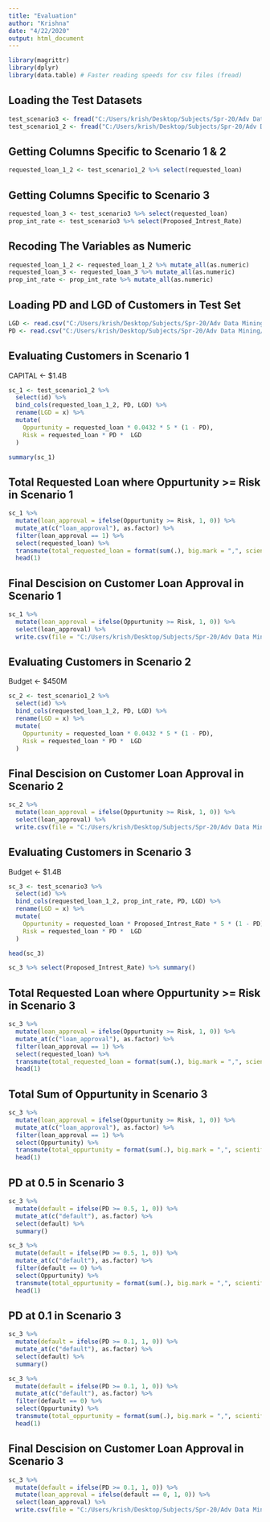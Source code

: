 ---
title: "Evaluation"
author: "Krishna"
date: "4/22/2020"
output: html_document
---

```{r}
library(magrittr)
library(dplyr)
library(data.table) # Faster reading speeds for csv files (fread)
```

## Loading the Test Datasets

```{r}
test_scenario3 <- fread("C:/Users/krish/Desktop/Subjects/Spr-20/Adv Data Mining/Group Project/test_scenario3.csv", data.table = F, colClasses = c("character"))
test_scenario1_2 <- fread("C:/Users/krish/Desktop/Subjects/Spr-20/Adv Data Mining/Group Project/test_scenario1_2.csv", data.table = F, colClasses = c("character"))
```

## Getting Columns Specific to Scenario 1 & 2

```{r}
requested_loan_1_2 <- test_scenario1_2 %>% select(requested_loan)
```

## Getting Columns Specific to Scenario 3

```{r}
requested_loan_3 <- test_scenario3 %>% select(requested_loan)
prop_int_rate <- test_scenario3 %>% select(Proposed_Intrest_Rate)
```

## Recoding The Variables as Numeric

```{r}
requested_loan_1_2 <- requested_loan_1_2 %>% mutate_all(as.numeric)
requested_loan_3 <- requested_loan_3 %>% mutate_all(as.numeric)
prop_int_rate <- prop_int_rate %>% mutate_all(as.numeric)
```

## Loading PD and LGD of Customers in Test Set

```{r}
LGD <- read.csv("C:/Users/krish/Desktop/Subjects/Spr-20/Adv Data Mining/Group Project/LGD.csv")
PD <- read.csv("C:/Users/krish/Desktop/Subjects/Spr-20/Adv Data Mining/Group Project/PD.csv")
```


## Evaluating Customers in Scenario 1

CAPITAL <- $1.4B

```{r}
sc_1 <- test_scenario1_2 %>%
  select(id) %>%
  bind_cols(requested_loan_1_2, PD, LGD) %>%
  rename(LGD = x) %>%
  mutate(
    Oppurtunity = requested_loan * 0.0432 * 5 * (1 - PD),
    Risk = requested_loan * PD *  LGD
  )

summary(sc_1)
```

## Total Requested Loan where Oppurtunity >= Risk in Scenario 1

```{r}
sc_1 %>%
  mutate(loan_approval = ifelse(Oppurtunity >= Risk, 1, 0)) %>%
  mutate_at(c("loan_approval"), as.factor) %>%
  filter(loan_approval == 1) %>%
  select(requested_loan) %>%
  transmute(total_requested_loan = format(sum(.), big.mark = ",", scientific = F)) %>%
  head(1)
```

## Final Descision on Customer Loan Approval in Scenario 1

```{r}
sc_1 %>%
  mutate(loan_approval = ifelse(Oppurtunity >= Risk, 1, 0)) %>%
  select(loan_approval) %>%
  write.csv(file = "C:/Users/krish/Desktop/Subjects/Spr-20/Adv Data Mining/Group Project/G7_S1.csv", row.names = F)
```

## Evaluating Customers in Scenario 2

Budget <- $450M

```{r}
sc_2 <- test_scenario1_2 %>%
  select(id) %>%
  bind_cols(requested_loan_1_2, PD, LGD) %>%
  rename(LGD = x) %>%
  mutate(
    Oppurtunity = requested_loan * 0.0432 * 5 * (1 - PD),
    Risk = requested_loan * PD *  LGD
  )
```

## Final Descision on Customer Loan Approval in Scenario 2

```{r}
sc_2 %>%
  mutate(loan_approval = ifelse(Oppurtunity >= Risk, 1, 0)) %>%
  select(loan_approval) %>%
  write.csv(file = "C:/Users/krish/Desktop/Subjects/Spr-20/Adv Data Mining/Group Project/G7_S2.csv", row.names = F)
```



## Evaluating Customers in Scenario 3

Budget <- $1.4B

```{r}
sc_3 <- test_scenario3 %>%
  select(id) %>%
  bind_cols(requested_loan_1_2, prop_int_rate, PD, LGD) %>%
  rename(LGD = x) %>%
  mutate(
    Oppurtunity = requested_loan * Proposed_Intrest_Rate * 5 * (1 - PD),
    Risk = requested_loan * PD *  LGD
  )

head(sc_3)
```

```{r}
sc_3 %>% select(Proposed_Intrest_Rate) %>% summary()
```

## Total Requested Loan where Oppurtunity >= Risk in Scenario 3

```{r}
sc_3 %>%
  mutate(loan_approval = ifelse(Oppurtunity >= Risk, 1, 0)) %>%
  mutate_at(c("loan_approval"), as.factor) %>%
  filter(loan_approval == 1) %>%
  select(requested_loan) %>%
  transmute(total_requested_loan = format(sum(.), big.mark = ",", scientific = F)) %>%
  head(1)
```

## Total Sum of Oppurtunity in Scenario 3

```{r}
sc_3 %>%
  mutate(loan_approval = ifelse(Oppurtunity >= Risk, 1, 0)) %>%
  mutate_at(c("loan_approval"), as.factor) %>%
  filter(loan_approval == 1) %>%
  select(Oppurtunity) %>%
  transmute(total_oppurtunity = format(sum(.), big.mark = ",", scientific = F)) %>%
  head(1)
```

## PD at 0.5 in Scenario 3

```{r}
sc_3 %>%
  mutate(default = ifelse(PD >= 0.5, 1, 0)) %>%
  mutate_at(c("default"), as.factor) %>%
  select(default) %>%
  summary()
```

```{r}
sc_3 %>%
  mutate(default = ifelse(PD >= 0.5, 1, 0)) %>%
  mutate_at(c("default"), as.factor) %>%
  filter(default == 0) %>%
  select(Oppurtunity) %>%
  transmute(total_oppurtunity = format(sum(.), big.mark = ",", scientific = F)) %>%
  head(1)
```

## PD at 0.1 in Scenario 3

```{r}
sc_3 %>%
  mutate(default = ifelse(PD >= 0.1, 1, 0)) %>%
  mutate_at(c("default"), as.factor) %>%
  select(default) %>%
  summary()
```

```{r}
sc_3 %>%
  mutate(default = ifelse(PD >= 0.1, 1, 0)) %>%
  mutate_at(c("default"), as.factor) %>%
  filter(default == 0) %>%
  select(Oppurtunity) %>%
  transmute(total_oppurtunity = format(sum(.), big.mark = ",", scientific = F)) %>%
  head(1)
```

## Final Descision on Customer Loan Approval in Scenario 3

```{r}
sc_3 %>%
  mutate(default = ifelse(PD >= 0.1, 1, 0)) %>%
  mutate(loan_approval = ifelse(default == 0, 1, 0)) %>%
  select(loan_approval) %>%
  write.csv(file = "C:/Users/krish/Desktop/Subjects/Spr-20/Adv Data Mining/Group Project/G7_S3.csv", row.names = F)
```





